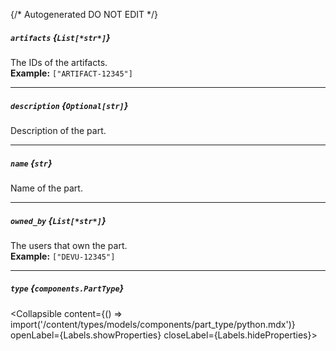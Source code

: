 {/* Autogenerated DO NOT EDIT  */}

##### `artifacts` *{`List[*str*]`}*
The IDs of the artifacts.
<br/>
**Example:** `["ARTIFACT-12345"]`

---
##### `description` *{`Optional[str]`}*
Description of the part.

---
##### `name` *{`str`}*
Name of the part.

---
##### `owned_by` *{`List[*str*]`}*
The users that own the part.
<br/>
**Example:** `["DEVU-12345"]`

---
##### `type` *{`components.PartType`}*
<Collapsible content={() => import('/content/types/models/components/part_type/python.mdx')} openLabel={Labels.showProperties} closeLabel={Labels.hideProperties}>
</Collapsible>


